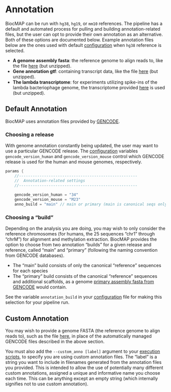 # Annotation {#annotation}

BiocMAP can be run with `hg38`, `hg19`, or `mm10` references. The pipeline has a default and automated process for pulling and building annotation-related files, but the user can opt to provide their own annotation as an alternative. Both of these options are documented below. Example annotation files below are the ones used with default [configuration](#configuration) when `hg38` reference is selected.

- **A genome assembly fasta**: the reference genome to align reads to, like the file [here](ftp://ftp.ebi.ac.uk/pub/databases/gencode/Gencode_human/release_32/GRCh38.primary_assembly.genome.fa.gz) (but unzipped).
- **Gene annotation gtf**: containing transcript data, like the file [here](ftp://ftp.ebi.ac.uk/pub/databases/gencode/Gencode_human/release_32/gencode.v32.annotation.gtf.gz) (but unzipped).
- **The lambda transcriptome**: for experiments utilizing spike-ins of the lambda bacteriophage genome, the transcriptome provided [here](ftp://ftp.ncbi.nlm.nih.gov/genomes/all/GCA/000/840/245/GCA_000840245.1_ViralProj14204/GCA_000840245.1_ViralProj14204_genomic.fna.gz) is used (but unzipped).

## Default Annotation

BiocMAP uses annotation files provided by [GENCODE](ftp://ftp.ebi.ac.uk/pub/databases/gencode/).

### Choosing a release ###

With genome annotation constantly being updated, the user may want to use a particular GENCODE release. The [configuration](#configuration) variables `gencode_version_human` and `gencode_version_mouse` control which GENCODE release is used for the human and mouse genomes, respectively.

```groovy
params {    
    //----------------------------------------------------
    //  Annotation-related settings
    //----------------------------------------------------
    
    gencode_version_human = "34"
    gencode_version_mouse = "M23"
    anno_build = "main" // main or primary (main is canonical seqs only)
```

### Choosing a "build" {#choosing-build}

Depending on the analysis you are doing, you may wish to only consider the reference chromosomes (for humans, the 25 sequences "chr1" through "chrM") for alignment and methylation extraction. BiocMAP provides the option to choose from two annotation "builds" for a given release and reference, called "main" and "primary" (following the naming convention from GENCODE databases).

* The "main" build consists of only the canonical "reference" sequences for each species
* The "primary" build consists of the canonical "reference" sequences and additional scaffolds, as a genome [primary assembly fasta from GENCODE](ftp://ftp.ebi.ac.uk/pub/databases/gencode/Gencode_human/release_35/GRCh38.primary_assembly.genome.fa.gz) would contain.

See the variable `annotation_build` in your [configuration](#configuration) file for making this selection for your pipeline run.

## Custom Annotation

You may wish to provide a genome FASTA (the reference genome to align reads to), such as the file [here](ftp://ftp.ebi.ac.uk/pub/databases/gencode/Gencode_human/release_32/GRCh38.primary_assembly.genome.fa.gz), in place of the automatically managed GENCODE files described in the above section.

You must also add the `--custom_anno [label]` argument to your [execution scripts](#quick-config), to specify you are using custom annotation files. The "label" is a string you want to include in filenames generated from the annotation files you provided. This is intended to allow the use of potentially many different custom annotations, assigned a unique and informative name you choose each time. This can be anything except an empty string (which internally signifies not to use custom annotation).
